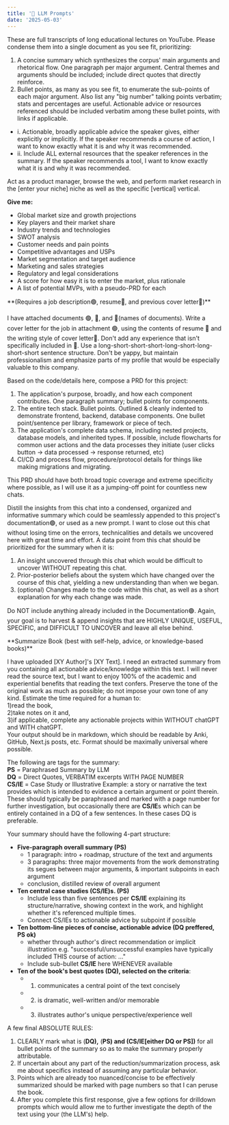 ```yaml
---
title: '📝 LLM Prompts'
date: '2025-05-03'
---
```



<ToggleDropdown title="Synthesize Report from Youtube Corpus">
These are full transcripts of long educational lectures on YouTube. Please condense them into a single document as you see fit, prioritizing:

1. A concise summary which synthesizes the corpus' main arguments and rhetorical
   flow. One paragraph per major argument. Central themes and arguments should
   be included; include direct quotes that directly reinforce.
2. Bullet points, as many as you see fit, to enumerate the sub-points of each
   major argument. Also list any "big number" talking points verbatim; stats and
   percentages are useful. Actionable advice or resources referenced should be
   included verbatim among these bullet points, with links if applicable.<br />

- i. Actionable, broadly applicable advice the speaker gives, either explicitly
  or implicitly. If the speaker recommends a course of action, I want to know
  exactly what it is and why it was recommended. <br />
- ii. Include ALL external resources that the speaker references in the summary.
  If the speaker recommends a tool, I want to know exactly what it is and why it
  was recommended.
</ToggleDropdown>

<ToggleDropdown title="Generate Product-Market Research">
Act as a product manager, browse the web, and perform market research in the [enter your niche] niche as well as the specific [vertical] vertical.

**Give me:**

- Global market size and growth projections
- Key players and their market share
- Industry trends and technologies
- SWOT analysis
- Customer needs and pain points
- Competitive advantages and USPs
- Market segmentation and target audience
- Marketing and sales strategies
- Regulatory and legal considerations
- A score for how easy it is to enter the market, plus rationale
- A list of potential MVPs, with a pseudo-PRD for each
</ToggleDropdown>

<ToggleDropdown title="Compose Cover Letter from Source Documents">
**(Requires a job description🟢, resume🔴, and previous cover letter🔵)**

I have attached documents 🟢, 🔴, and 🔵(names of documents). Write a cover
letter for the job in attachment 🟢, using the contents of resume 🔴 and the
writing style of cover letter🔵. Don't add any experience that isn't
specifically included in 🔴. Use a
long-short-short-short-long-short-long-short-short sentence structure. Don't be
yappy, but maintain professionalism and emphasize parts of my profile that would
be especially valuable to this company.

</ToggleDropdown>

<ToggleDropdown title="Compose PRD from Source Codebase">
Based on the code/details here, compose a PRD for this project:

1. The application's purpose, broadly, and how each component contributes. One
   paragraph summary; bullet points for components.
2. The entire tech stack. Bullet points. Outlined & cleanly indented to
   demonstrate frontend, backend, database components. One bullet point/sentence
   per library, framework or piece of tech.
3. The application's complete data schema, including nested projects, database
   models, and inherited types. If possible, include flowcharts for common user
   actions and the data processes they initiate (user clicks button → data
   processed → response returned, etc)
4. CI/CD and process flow, procedure/protocol details for things like making
   migrations and migrating.

This PRD should have both broad topic coverage and extreme specificity where
possible, as I will use it as a jumping-off point for countless new chats.

</ToggleDropdown>

<ToggleDropdown title="Summarize this chat as a new prompt">
Distill the insights from this chat into a condensed, organized and informative summary which could be seamlessly appended to this project's documentation🟢, or used as a new prompt. 
I want to close out this chat without losing time on the errors, technicalities and details we uncovered here with great time and effort.
A data point from this chat should be prioritized for the summary when it is:

1. An insight uncovered through this chat which would be difficult to uncover
   WITHOUT repeating this chat. <br />
2. Prior-posterior beliefs about the system which have changed over the course
   of this chat, yielding a new understanding than when we began. <br />
3. (optional) Changes made to the code within this chat, as well as a short
   explanation for why each change was made. <br />

Do NOT include anything already included in the Documentation🟢. Again, your
goal is to harvest & append insights that are HIGHLY UNIQUE, USEFUL, SPECIFIC,
and DIFFICULT TO UNCOVER and leave all else behind.

</ToggleDropdown>

<ToggleDropdown title="Summarize a Book">
**Summarize Book (best with self-help, advice, or knowledge-based books)**

I have uploaded [XY Author]'s [XY Text]. I need an extracted summary from you
containing all actionable advice/knowledge within this text. I will never read
the source text, but I want to enjoy 100% of the academic and experiential
benefits that reading the text confers. Preserve the tone of the original work
as much as possible; do not impose your own tone of any kind. Estimate the time
required for a human to: <br /> 1)read the book, <br /> 2)take notes on it and,
<br /> 3)if applicable, complete any actionable projects within WITHOUT chatGPT
and WITH chatGPT.<br /> Your output should be in markdown, which should be
readable by Anki, GitHub, Next.js posts, etc. Format should be maximally
universal where possible.

The following are tags for the summary:<br /> **PS** = Paraphrased Summary by
LLM<br /> **DQ** = Direct Quotes, VERBATIM excerpts WITH PAGE NUMBER<br />
**CS/IE** = Case Study or Illustrative Example: a story or narrative the text
provides which is intended to evidence a certain argument or point therein.
These should typically be paraphrased and marked with a page number for further
investigation, but occasionally there are **CS/IE**s which can be entirely
contained in a DQ of a few sentences. In these cases DQ is preferable.<br />

Your summary should have the following 4-part structure:

- **Five-paragraph overall summary (PS)**<br />
  - 1 paragraph: intro + roadmap, structure of the text and arguments<br />
  - 3 paragraphs: three major movements from the work demonstrating its segues
    between major arguments, & important subpoints in each argument<br />
  - conclusion, distilled review of overall argument<br />
- **Ten central case studies (CS/IE)s. (PS)**<br />
  - Include less than five sentences per **CS/IE** explaining its
    structure/narrative, showing context in the work, and highlight whether it's
    referenced multiple times.<br />
  - Connect CS/IEs to actionable advice by subpoint if possible<br />
- **Ten bottom-line pieces of concise, actionable advice (DQ preffered, PS
  ok)**<br />
  - whether through author's direct recommendation or implicit illustration e.g.
    "successful/unsuccessful examples have typically included THIS course of
    action: ..."<br />
  - Include sub-bullet **CS/IE** here WHENEVER available<br />
- **Ten of the book's best quotes (DQ), selected on the criteria**:
  - 1. communicates a central point of the text concisely<br />
  - 2. is dramatic, well-written and/or memorable<br />
  - 3. illustrates author's unique perspective/experience well<br />

A few final ABSOLUTE RULES:

1. CLEARLY mark what is (**DQ),** (**PS) and (CS/IE[either DQ or PS])** for all
   bullet points of the summary so as to make the summary properly
   attributable.<br />
2. If uncertain about any part of the reduction/summarization process, ask me
   about specifics instead of assuming any particular behavior.<br />
3. Points which are already too nuanced/concise to be effectively summarized
   should be marked with page numbers so that I can peruse the book. <br />
4. After you complete this first response, give a few options for drilldown
   prompts which would allow me to further investigate the depth of the text
   using your (the LLM's) help.<br />

</ToggleDropdown>
